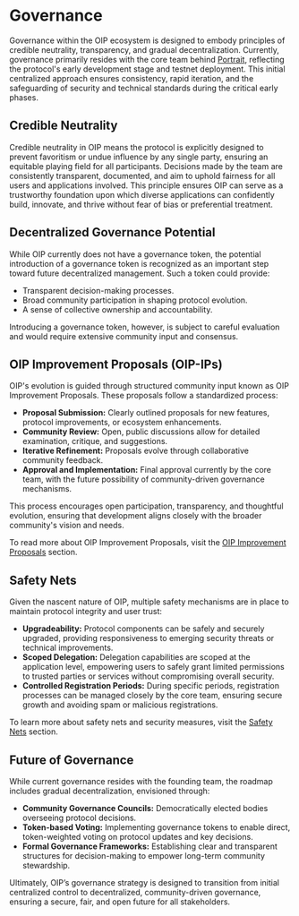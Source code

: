 # Governance

Governance within the OIP ecosystem is designed to embody principles of credible neutrality, transparency, and gradual decentralization. Currently, governance primarily resides with the core team behind [Portrait](https://portrait.so), reflecting the protocol's early development stage and testnet deployment. This initial centralized approach ensures consistency, rapid iteration, and the safeguarding of security and technical standards during the critical early phases.

## Credible Neutrality

Credible neutrality in OIP means the protocol is explicitly designed to prevent favoritism or undue influence by any single party, ensuring an equitable playing field for all participants. Decisions made by the team are consistently transparent, documented, and aim to uphold fairness for all users and applications involved. This principle ensures OIP can serve as a trustworthy foundation upon which diverse applications can confidently build, innovate, and thrive without fear of bias or preferential treatment.

## Decentralized Governance Potential

While OIP currently does not have a governance token, the potential introduction of a governance token is recognized as an important step toward future decentralized management. Such a token could provide:

- Transparent decision-making processes.
- Broad community participation in shaping protocol evolution.
- A sense of collective ownership and accountability.

Introducing a governance token, however, is subject to careful evaluation and would require extensive community input and consensus.

## OIP Improvement Proposals (OIP-IPs)

OIP's evolution is guided through structured community input known as OIP Improvement Proposals. These proposals follow a standardized process:

- **Proposal Submission:** Clearly outlined proposals for new features, protocol improvements, or ecosystem enhancements.
- **Community Review:** Open, public discussions allow for detailed examination, critique, and suggestions.
- **Iterative Refinement:** Proposals evolve through collaborative community feedback.
- **Approval and Implementation:** Final approval currently by the core team, with the future possibility of community-driven governance mechanisms.

This process encourages open participation, transparency, and thoughtful evolution, ensuring that development aligns closely with the broader community's vision and needs.

To read more about OIP Improvement Proposals, visit the [OIP Improvement Proposals](/improvement-proposals) section.

## Safety Nets

Given the nascent nature of OIP, multiple safety mechanisms are in place to maintain protocol integrity and user trust:

- **Upgradeability:** Protocol components can be safely and securely upgraded, providing responsiveness to emerging security threats or technical improvements.
- **Scoped Delegation:** Delegation capabilities are scoped at the application level, empowering users to safely grant limited permissions to trusted parties or services without compromising overall security.
- **Controlled Registration Periods:** During specific periods, registration processes can be managed closely by the core team, ensuring secure growth and avoiding spam or malicious registrations.

To learn more about safety nets and security measures, visit the [Safety Nets](/safety-nets) section.

## Future of Governance

While current governance resides with the founding team, the roadmap includes gradual decentralization, envisioned through:

- **Community Governance Councils:** Democratically elected bodies overseeing protocol decisions.
- **Token-based Voting:** Implementing governance tokens to enable direct, token-weighted voting on protocol updates and key decisions.
- **Formal Governance Frameworks:** Establishing clear and transparent structures for decision-making to empower long-term community stewardship.

Ultimately, OIP’s governance strategy is designed to transition from initial centralized control to decentralized, community-driven governance, ensuring a secure, fair, and open future for all stakeholders.